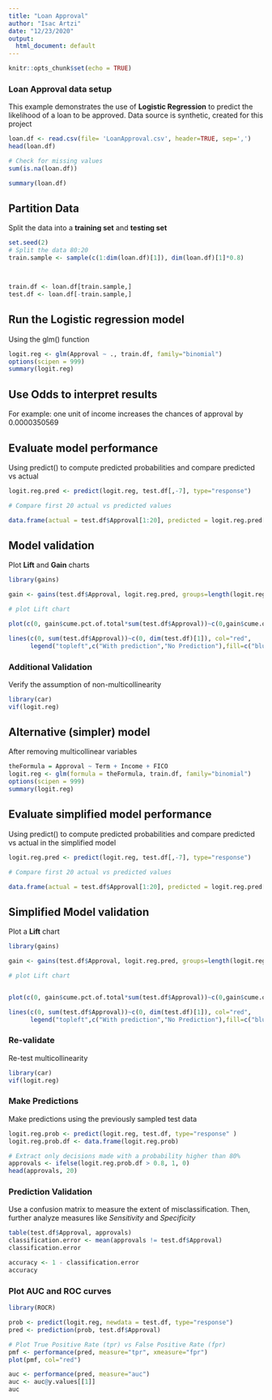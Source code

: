 ```yaml
---
title: "Loan Approval"
author: "Isac Artzi"
date: "12/23/2020"
output:
  html_document: default
---
```


```r
knitr::opts_chunk$set(echo = TRUE)
```

### Loan Approval data setup

This example demonstrates the use of **Logistic Regression** to predict the likelihood of a loan to be approved. Data source is synthetic, created for this project

```r
loan.df <- read.csv(file= 'LoanApproval.csv', header=TRUE, sep=',')
head(loan.df)

# Check for missing values
sum(is.na(loan.df))
```

```r

summary(loan.df)

```

## Partition Data

Split the data into a **training set** and **testing set**

```r
set.seed(2)
# Split the data 80:20
train.sample <- sample(c(1:dim(loan.df)[1]), dim(loan.df)[1]*0.8)



train.df <- loan.df[train.sample,]
test.df <- loan.df[-train.sample,]
```

## Run the Logistic regression model

Using the glm() function

```r

logit.reg <- glm(Approval ~ ., train.df, family="binomial")
options(scipen = 999)
summary(logit.reg)
```

## Use Odds to interpret results

For example: one unit of income increases the chances of approval by 0.0000350569

## Evaluate model performance

Using predict() to compute predicted probabilities and compare predicted vs actual

```r

logit.reg.pred <- predict(logit.reg, test.df[,-7], type="response")

# Compare first 20 actual vs predicted values

data.frame(actual = test.df$Approval[1:20], predicted = logit.reg.pred[1:20])
```

## Model validation

Plot  **Lift** and **Gain** charts

```r
library(gains)

gain <- gains(test.df$Approval, logit.reg.pred, groups=length(logit.reg.pred))

# plot Lift chart

plot(c(0, gain$cume.pct.of.total*sum(test.df$Approval))~c(0,gain$cume.obs), xlab="# records", ylab = "Cumulative Gain", main="Gain and Lift Chart", type="l", col="blue")

lines(c(0, sum(test.df$Approval))~c(0, dim(test.df)[1]), col="red", 
      legend("topleft",c("With prediction","No Prediction"),fill=c("blue","red")))
```

### Additional Validation

Verify the assumption of non-multicollinearity

```r
library(car)
vif(logit.reg)

```
## Alternative (simpler) model

After removing multicollinear variables

```r

theFormula = Approval ~ Term + Income + FICO
logit.reg <- glm(formula = theFormula, train.df, family="binomial")
options(scipen = 999)
summary(logit.reg)
```

## Evaluate simplified model performance

Using predict() to compute predicted probabilities and compare predicted vs actual in the simplified model

```r

logit.reg.pred <- predict(logit.reg, test.df[,-7], type="response")

# Compare first 20 actual vs predicted values

data.frame(actual = test.df$Approval[1:20], predicted = logit.reg.pred[1:20])
```

## Simplified Model validation

Plot a **Lift** chart

```r
library(gains)

gain <- gains(test.df$Approval, logit.reg.pred, groups=length(logit.reg.pred))

# plot Lift chart


plot(c(0, gain$cume.pct.of.total*sum(test.df$Approval))~c(0,gain$cume.obs), xlab="# records", ylab = "Cumulative Gain", main="Gain and Lift Chart", type="l", col="blue")

lines(c(0, sum(test.df$Approval))~c(0, dim(test.df)[1]), col="red", 
      legend("topleft",c("With prediction","No Prediction"),fill=c("blue","red")))
```

### Re-validate

Re-test multicollinearity

```r
library(car)
vif(logit.reg)
```

### Make Predictions

Make predictions using the previously sampled test data

```r

logit.reg.prob <- predict(logit.reg, test.df, type="response" )
logit.reg.prob.df <- data.frame(logit.reg.prob)

# Extract only decisions made with a probability higher than 80%
approvals <- ifelse(logit.reg.prob.df > 0.8, 1, 0)
head(approvals, 20)
```

### Prediction Validation

Use a confusion matrix to measure the extent of misclassification. Then, further analyze measures like *Sensitivity* and *Specificity*

```r
table(test.df$Approval, approvals)
classification.error <- mean(approvals != test.df$Approval)
classification.error

accuracy <- 1 - classification.error
accuracy

```
### Plot AUC and ROC curves

```r
library(ROCR)

prob <- predict(logit.reg, newdata = test.df, type="response")
pred <- prediction(prob, test.df$Approval)

# Plot True Positive Rate (tpr) vs False Positive Rate (fpr)
pmf <- performance(pred, measure="tpr", xmeasure="fpr")
plot(pmf, col="red")

auc <- performance(pred, measure="auc")
auc <- auc@y.values[[1]]
auc
```
